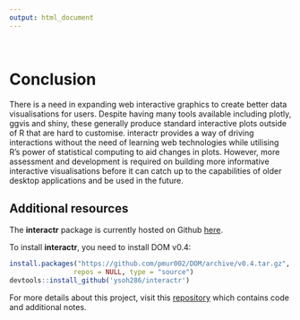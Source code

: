 ```yaml
---
output: html_document
---
```


<br>

# Conclusion
There is a need in expanding web interactive graphics to create better data visualisations for users. Despite having many tools available including plotly, ggvis and shiny, these generally produce standard interactive plots outside of R that are hard to customise. interactr provides a way of driving interactions without the need of learning web technologies while utilising R's power of statistical computing to aid changes in plots. However, more assessment and development is required on building more informative interactive visualisations before it can catch up to the capabilities of older desktop applications and be used in the future.

## Additional resources
The **interactr** package is currently hosted on Github [here](https://github.com/ysoh286/interactr).

To install **interactr**, you need to install DOM v0.4:
```r
install.packages("https://github.com/pmur002/DOM/archive/v0.4.tar.gz",
                repos = NULL, type = "source")
devtools::install_github('ysoh286/interactr')
```

For more details about this project, visit this [repository](https://github.com/ysoh286/honours-project-2017) which contains code and additional notes.
